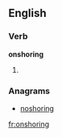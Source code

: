 ==English==

===Verb===
'''onshoring'''

# {{present participle of|onshore}}

===Anagrams===
* [[noshoring#English|noshoring]]

[[fr:onshoring]]